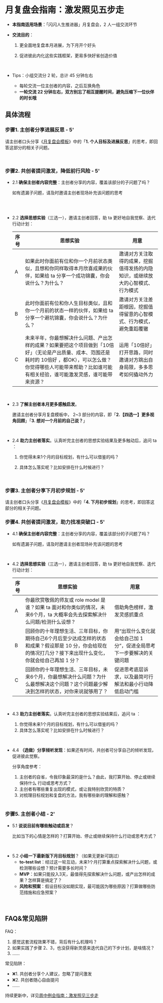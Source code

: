 # 月复盘会指南：激发照见五步走

- **本指南适用场景**：「闪闪人生推进器」月复盘会，2 人一组交流环节

- **交流目的**：

  1. 更全面地复盘本月进展，为下月开个好头

  2. 促进彼此内化这些实践框架，更易多快好省创造价值

     <br />

- Tips：小组交流分 2 轮，总计 45 分钟左右

  - 每轮交流一位主创者的内容，之后互换角色
  - **一轮交流 22 分钟左右，双方别忘了相互提醒时间，避免压缩下一位伙伴的时长哦**


## 具体流程


### 步骤1. 主创者分享进展反思 - 5'

请主创者口头分享《[月复盘会模板](https://sunnylife.feishu.cn/wiki/wikcnmvu0sVFA8FBlmxHpUW7HNf?office_edit=1)》中的「**1. 个人目标及进展反思**」的思考，即回答这部分的相关子问题。

<br />

### 步骤2. 共创者提问激发，降低前行风险 - 5'


- 2.1 **确保主创者内容完整**：主创者分享的内容，覆盖该部分的子问题了吗？

    如有遗漏子问题，请及时邀请主创者现场补充该问题的思考

    <br />

    <br />



- 2.2 **选择思想实验**（三选一），邀请主创者回答，助 ta 更好地自我觉察、迭代行动计划：

    | **序号** | **思想实验**                                                 | **用意**                                                     |
    | -------- | ------------------------------------------------------------ | ------------------------------------------------------------ |
    | A        | 如果此时你面前有位和你一个月前状态类似，且想和你同样取得本月欣喜成果的伙伴，如果给 ta 分享一个成功锦囊，你会说什么？为什么？ | 邀请对方关注取得的成果，挖掘值得发扬的内隐知识，或继续放大的心智模式、行为模式 |
    | B        | 此时你面前有位和你人生目标类似，且和你一个月前的状态一样的伙伴，如果给 ta 分享一个避坑锦囊，你会说什么？为什么？ | 邀请对方关注差距根因，挖掘值得留意的心智模式、行为模式，避免重蹈覆辙 |
    | C        | 未来半年，你最想解决什么问题、产出怎样的成果？如果要把这个项目做到「10倍好」（无论是产出质量、成本、范围还是耗时的 10倍好 ，都OK），可以怎么做？你觉得哪些人可能带来帮助？比如谁可能有相关经验，谁可能激发灵感，谁可能带来资源？ | 运用「10倍好」打开思路，同时邀请对方跳出自身局限，多多思考如何撬动外力 |
 
    <br />

- 2.3 **了解主创者本月更多感触启发**。

    邀请主创者分享月复盘模板中， 2~3 部分的内容，即「**2.【四选一】更多视角回顾**」「**3. 想对一个月前的自己说？**」

    <br />

- 2.4 **助力主创者落实**。认真听完主创者的思想实验结果及更多触动后，追问 ta ：

    1. 你觉得未来1个月的目标规划，有什么可以借鉴的吗？

    2. 具体怎么落实呢？比如安排在什么时候进行？

       <br />

### 步骤3. 主创者分享下月初步规划 - 5'

请主创者口头分享《[月复盘会模板](https://sunnylife.feishu.cn/wiki/wikcnmvu0sVFA8FBlmxHpUW7HNf?office_edit=1)》中的「**4. 下月初步规划**」的思考，即回答这部分的相关子问题。


### 步骤4. 共创者提问激发，助力找准突破口 - 5'

- 4.1 **确保主创者内容完整**：主创者分享的内容，覆盖该部分的子问题了吗？

    如有遗漏子问题，请及时邀请主创者现场补充该问题的思考

<br />

- 4.2 **选择思想实验**（三选一），邀请主创者回答，助 ta 更好地自我觉察、迭代行动计划：

    | **序号** | **思想实验**                                                 | **用意**                                                     |
    | -------- | ------------------------------------------------------------ | ------------------------------------------------------------ |
    | A        | 你最欣赏敬佩的师友或 role model 是谁？如果 ta 面对和你类似的情况，未来6个月，ta 大概率会先去探索解决什么问题/检测什么设想？ | 借助角色榜样，激发灵感抓重点                                 |
    | B        | 回顾你的十年理想生活、三年目标，你期待自己6个月后至少达成怎样的状态和成果？假设那是 10 分，你会给现在的情况打几分？接下来出现什么变化，你就会给自己再加 1 分？ | 用“出现什么变化就会给自己加 1 分”，促进全局思考下一步要解决的关键问题 |
    | C        | 回顾你的十年理想生活、三年目标，未来6个月，你最想解决什么问题？为什么最想解决这个问题？这个问题最少解决到怎样的状态，对你来说就够用了？ | 促进思考底层诉求，以及最简可行解法和最小行动降低启动门槛     |

    <br />



- 4.3 **助力主创者落实**。认真听完主创者的思想实验结果后，追问 ta ：

    1. 你觉得未来1个月的目标规划，有什么可以借鉴的吗？
    2. 具体怎么落实呢？比如安排在什么时候进行？



<br />



- 4.4  **（选做）分享倾听发现**：如果还有时间，共创者可分享自己的倾听发现，促进彼此觉察。

    分享角度参考：

    1. 主创者的自省，令我印象最深的是什么？由此，我打算开始、停止或继续保持什么 行动或思考方式？
    2. 主创者有哪些重复出现的模式，或让我特别欣赏的特质？
    3. 对梳理目标规划和复盘的方法，我有哪些新的理解和感触？

    <br />



### 步骤5. 主创者小结 - 2'

- 5.1 **说说目前有哪些触动或启发**？

  比如当下的心情是怎样的？打算开始、停止或继续保持什么行动或思考方式？

  

<br />

- 5.2 **小结一下最新版下月目标规划**？（如果无更新可跳过）
  - **to-test list**：经过这一轮互动，未来1个月打算重点探索解决什么问题，或检测哪些设想？预计需要多长时间？
  - **MVP**：如果只能投入3天，最值得先探索解决什么问题，或产出怎样的成果？怎样算是搞定了？
  - **风险和预案**：假设目标没如期实现，最可能因为哪些原因？打算做哪些防范措施和应急预案？





<br />

## FAQ&常见陷阱

FAQ：

1. 感觉这套流程效果不错，背后有什么机理吗？
1. 如果实践了步骤 2、3，也没获得新灵感来迭代自己的下步计划，是啥情况？
1. ……

常见陷阱：

- ❌1. 共创者分享个人建议，忽略了提问激发
- ❌2. 共创者随心自由提问
- ……



持续更新中，详见[周中例会指南：激发照见三步走 ](/meeting/hb-inspire#faq)
